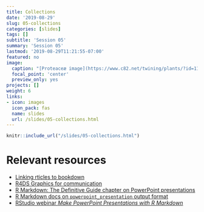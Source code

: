 ```yaml
---
title: Collections
date: '2019-08-29'
slug: 05-collections
categories: [slides]
tags: []
subtitle: 'Session 05'
summary: 'Session 05'
lastmod: '2019-08-29T11:21:55-07:00'
featured: no
image:
  caption: "[Proteaceæ image](https://www.c82.net/twining/plants/?id=118) by Nicholas Rougeux, CC-BY-SA"
  focal_point: 'center'
  preview_only: yes
projects: []
weight: 6
links:
- icon: images
  icon_pack: fas
  name: slides
  url: /slides/05-collections.html
---
```


```r
knitr::include_url("/slides/05-collections.html")
```

# Relevant resources

+ [Linking rticles to bookdown](https://bookdown.org/yihui/rmarkdown/rticles-bookdown.html)
+ [R4DS Graphics for communication](https://r4ds.had.co.nz/graphics-for-communication.html)
+ [R Markdown: The Definitive Guide chapter on PowerPoint presentations](https://bookdown.org/yihui/rmarkdown/powerpoint-presentation.html)
+ [R Markdown docs on `powerpoint_presentation` output format](https://rmarkdown.rstudio.com/docs/reference/powerpoint_presentation.html)
+ [RStudio webinar _Make PowerPoint Presentations with R Markdown_ ](https://resources.rstudio.com/webinars/make-powerpoint-presentations-with-r-markdown-nathan-stephens)
